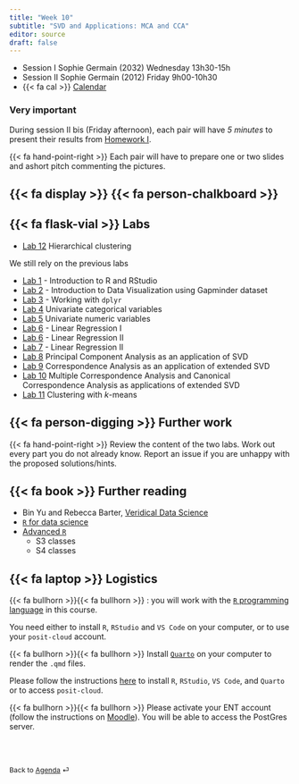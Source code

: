 ```yaml
---
title: "Week 10"
subtitle: "SVD and Applications: MCA and CCA"
editor: source
draft: false
---
```


::: callout-important

-   Session I Sophie Germain (2032) Wednesday 13h30-15h
-   Session II Sophie Germain (2012) Friday 9h00-10h30
-   {{< fa cal >}} [Calendar](https://edt.math.univ-paris-diderot.fr/#/parcours/mathinfo/m1)

:::


::: {.callout-important}

### Very important 

During session II bis (Friday afternoon), each pair will have *5 minutes* to present their 
results from [Homework I](/core/projects/hmw_gapminder_oecd.qmd). 

{{< fa hand-point-right >}} Each pair will have to prepare one or two slides and ashort pitch commenting the pictures. 

## {{< fa display >}} {{< fa person-chalkboard >}}

:::

## {{< fa flask-vial >}} Labs

- [Lab 12](/core/labs/lab-hclust.qmd) Hierarchical clustering  

We still rely on the previous labs

- [Lab 1](/core/labs/lab-r-intro.html) - Introduction to R and RStudio
- [Lab 2](/core/labs/lab-gapminder.html) - Introduction to Data Visualization using Gapminder dataset
- [Lab 3](/core/labs/lab-tables.html) - Working with `dplyr`
- [Lab 4](/core/labs/lab-univariate-categorical.qmd) Univariate categorical variables
- [Lab 5](/core/labs/lab-univariate-numeric.qmd) Univariate numeric variables
- [Lab 6](/core/labs/lab-linear-regression-whiteside.qmd) - Linear Regression I
- [Lab 6](/core/labs/lab-linear-regression-whiteside-2.qmd) - Linear Regression II
- [Lab 7](/core/labs/lab-linear-regression-whiteside-2.qmd) - Linear Regression II
- [Lab 8](/core/labs/lab-pca.qmd)  Principal Component Analysis as an application of SVD
- [Lab 9](/core/labs/lab-ca.qmd)  Correspondence Analysis as an application of extended SVD
- [Lab 10](/core/labs/lab-cca-mca.qmd)  Multiple Correspondence Analysis and Canonical Correspondence Analysis as applications of extended SVD
- [Lab 11](/core/labs/lab-kmeans.qmd)  Clustering with $k$-means

## {{< fa person-digging >}} Further work

{{< fa hand-point-right >}} Review the content of the two labs. Work out every part you do not already know. 
Report an issue if you are unhappy with the proposed solutions/hints.


## {{< fa book >}} Further reading

- Bin Yu and Rebecca Barter, [Veridical Data Science](https://vdsbook.com/06-pca)
- [`R` for data science](https://r4ds.hadley.nz)
- [Advanced `R`](https://adv-r.hadley.nz)
  - S3 classes
  - S4 classes
  
 
## {{< fa laptop >}} Logistics  

{{< fa bullhorn >}}{{< fa bullhorn >}} : you will work with the [`R` programming language](https://www.r-project.org) in this course. 

You need either to install `R`, `RStudio` and `VS Code` on your computer, or to use your `posit-cloud` account. 

{{< fa bullhorn >}}{{< fa bullhorn >}} Install [`Quarto`](https://quarto.org) on your computer to render the `.qmd` files. 

Please follow the instructions [here](/computing-access.qmd) to install `R`, `RStudio`, `VS Code`, and `Quarto` or to access `posit-cloud`. 

{{< fa bullhorn >}}{{< fa bullhorn >}} Please activate your ENT account (follow the instructions on [Moodle](https://moodle.u-paris.fr/course/view.php?id=6143)). You will be able to access the PostGres server.


<br><br>

::: {style="font-size: 0.875em;"}
Back to [Agenda](/slides-listings.qmd) ⏎
:::
